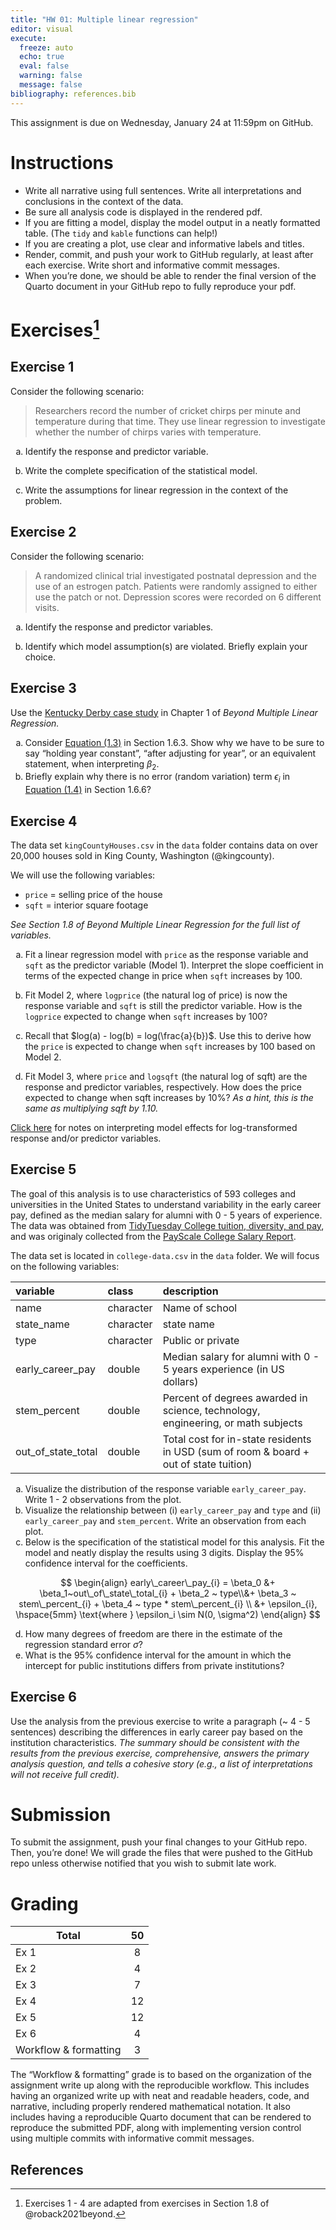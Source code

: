 ```yaml
---
title: "HW 01: Multiple linear regression"
editor: visual
execute:
  freeze: auto
  echo: true
  eval: false
  warning: false
  message: false
bibliography: references.bib
---
```


::: callout-important
This assignment is due on Wednesday, January 24 at 11:59pm on GitHub.
:::

# Instructions 

-   Write all narrative using full sentences. Write all interpretations and conclusions in the context of the data.
-   Be sure all analysis code is displayed in the rendered pdf.
-   If you are fitting a model, display the model output in a neatly formatted table. (The `tidy` and `kable` functions can help!)
-   If you are creating a plot, use clear and informative labels and titles.
-   Render, commit, and push your work to GitHub regularly, at least after each exercise. Write short and informative commit messages.
-   When you’re done, we should be able to render the final version of the Quarto document in your GitHub repo to fully reproduce your pdf.

# Exercises[^1]

[^1]: Exercises 1 - 4 are adapted from exercises in Section 1.8 of @roback2021beyond.

## Exercise 1

<!--Adapted from BMLR Ch 1 Ex 1-->

Consider the following scenario:

> Researchers record the number of cricket chirps per minute and temperature during that time. They use linear regression to investigate whether the number of chirps varies with temperature.

a.  Identify the response and predictor variable.

b.  Write the complete specification of the statistical model.

c.  Write the assumptions for linear regression in the context of the problem.

## Exercise 2

<!--Adapted from BMLR Ch 1 Ex 2-->

Consider the following scenario:

> A randomized clinical trial investigated postnatal depression and the use of an estrogen patch. Patients were randomly assigned to either use the patch or not. Depression scores were recorded on 6 different visits.

a.  Identify the response and predictor variables.

b.  Identify which model assumption(s) are violated. Briefly explain your choice.

## Exercise 3

<!--Adapted from Ch 1 Ex 3-->

Use the [Kentucky Derby case study](https://bookdown.org/roback/bookdown-BeyondMLR/ch-MLRreview.html#review-of-multiple-linear-regression) in Chapter 1 of *Beyond Multiple Linear Regression.*

a.  Consider [Equation (1.3)](https://bookdown.org/roback/bookdown-BeyondMLR/ch-MLRreview.html#multiple-linear-regression-with-two-predictors) in Section 1.6.3. Show why we have to be sure to say "holding year constant", "after adjusting for year", or an equivalent statement, when interpreting $\beta_2$.
b.  Briefly explain why there is no error (random variation) term $\epsilon_i$ in [Equation (1.4)](https://bookdown.org/roback/bookdown-BeyondMLR/ch-MLRreview.html#multiple-linear-regression-with-an-interaction-term) in Section 1.6.6?

## Exercise 4

<!--Adapted from Ch 1 Guided Ex 3-->

The data set `kingCountyHouses.csv` in the `data` folder contains data on over 20,000 houses sold in King County, Washington (@kingcounty).

We will use the following variables:

-   `price` = selling price of the house
-   `sqft` = interior square footage

*See Section 1.8 of Beyond Multiple Linear Regression for the full list of variables.*

a.  Fit a linear regression model with `price` as the response variable and `sqft` as the predictor variable (Model 1). Interpret the slope coefficient in terms of the expected change in price when `sqft` increases by 100.

b.  Fit Model 2, where `logprice` (the natural log of price) is now the response variable and `sqft` is still the predictor variable. How is the `logprice` expected to change when `sqft` increases by 100?

c.  Recall that $log(a) - log(b) = log(\frac{a}{b})$. Use this to derive how the `price` is expected to change when `sqft` increases by 100 based on Model 2.

d.  Fit Model 3, where `price` and `logsqft` (the natural log of sqft) are the response and predictor variables, respectively. How does the price expected to change when sqft increases by 10%? *As a hint, this is the same as multiplying sqft by 1.10.*

::: callout-tip
[Click here](https://github.com/STA210-Sp19/supplemental-notes/blob/master/log-transformations.pdf) for notes on interpreting model effects for log-transformed response and/or predictor variables.
:::

## Exercise 5

The goal of this analysis is to use characteristics of 593 colleges and universities in the United States to understand variability in the early career pay, defined as the median salary for alumni with 0 - 5 years of experience. The data was obtained from [TidyTuesday College tuition, diversity, and pay](https://github.com/rfordatascience/tidytuesday/blob/master/data/2020/2020-03-10/readme.md), and was originaly collected from the [PayScale College Salary Report](https://www.payscale.com/college-salary-report/bachelors).

The data set is located in `college-data.csv` in the `data` folder. We will focus on the following variables:

| variable           | class     | description                                                                           |
|:----------------------------------------|:---------------------------|:-------------------------------------------------------------------------------------------------------------------------------------------------------------------------------------------------------------------------------------------------------------------------------|
| name               | character | Name of school                                                                        |
| state_name         | character | state name                                                                            |
| type               | character | Public or private                                                                     |
| early_career_pay   | double    | Median salary for alumni with 0 - 5 years experience (in US dollars)                  |
| stem_percent       | double    | Percent of degrees awarded in science, technology, engineering, or math subjects      |
| out_of_state_total | double    | Total cost for in-state residents in USD (sum of room & board + out of state tuition) |

a.  Visualize the distribution of the response variable `early_career_pay`. Write 1 - 2 observations from the plot.
b.  Visualize the relationship between (i) `early_career_pay` and `type` and (ii) `early_career_pay` and `stem_percent`. Write an observation from each plot.
c.  Below is the specification of the statistical model for this analysis. Fit the model and neatly display the results using 3 digits. Display the 95% confidence interval for the coefficients.

$$
\begin{align}
early\_career\_pay_{i} = \beta_0 &+ \beta_1~out\_of\_state\_total_{i} + \beta_2 ~ type\\&+ \beta_3 ~ stem\_percent_{i} + \beta_4 ~ type * stem\_percent_{i} \\ &+ \epsilon_{i}, \hspace{5mm} \text{where } \epsilon_i \sim N(0, \sigma^2)
\end{align}
$$

d.  How many degrees of freedom are there in the estimate of the regression standard error $\sigma$?
e.  What is the 95% confidence interval for the amount in which the intercept for public institutions differs from private institutions?

## Exercise 6

Use the analysis from the previous exercise to write a paragraph (\~ 4 - 5 sentences) describing the differences in early career pay based on the institution characteristics. *The summary should be consistent with the results from the previous exercise, comprehensive, answers the primary analysis question, and tells a cohesive story (e.g., a list of interpretations will not receive full credit).*

# Submission

To submit the assignment, push your final changes to your GitHub repo. Then, you're done! We will grade the files that were pushed to the GitHub repo unless otherwise notified that you wish to submit late work.

# Grading

| **Total**             | **50** |
|-----------------------|:------:|
| Ex 1                  |   8    |
| Ex 2                  |   4    |
| Ex 3                  |   7    |
| Ex 4                  |   12   |
| Ex 5                  |   12   |
| Ex 6                  |   4    |
| Workflow & formatting |   3    |

The "Workflow & formatting" grade is to based on the organization of the assignment write up along with the reproducible workflow. This includes having an organized write up with neat and readable headers, code, and narrative, including properly rendered mathematical notation. It also includes having a reproducible Quarto document that can be rendered to reproduce the submitted PDF, along with implementing version control using multiple commits with informative commit messages.

## References
